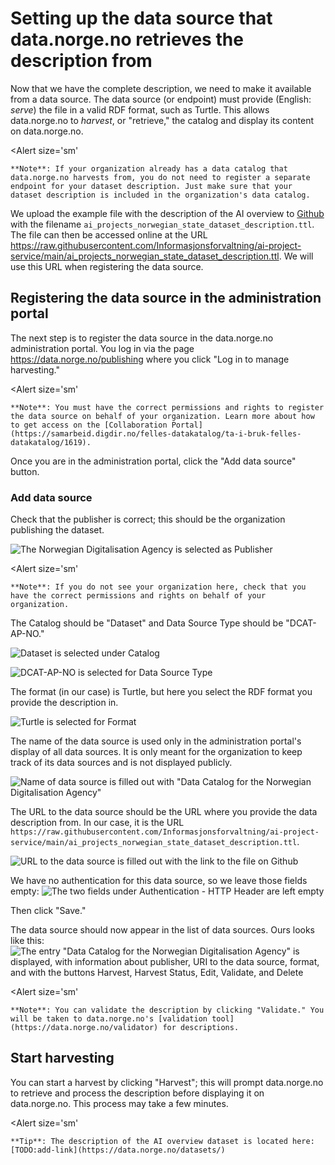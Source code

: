 # Setting up the data source that data.norge.no retrieves the description from

Now that we have the complete description, we need to make it available from a data source. The data source (or endpoint) must provide (English: _serve_) the file in a valid RDF format, such as Turtle. This allows data.norge.no to _harvest_, or "retrieve," the catalog and display its content on data.norge.no.

<Alert
    size='sm'
>
    **Note**: If your organization already has a data catalog that data.norge.no harvests from, you do not need to register a separate endpoint for your dataset description. Just make sure that your dataset description is included in the organization's data catalog.
</Alert>

We upload the example file with the description of the AI overview to [Github](https://github.com/Informasjonsforvaltning/ai-project-service) with the filename `ai_projects_norwegian_state_dataset_description.ttl`. The file can then be accessed online at the URL https://raw.githubusercontent.com/Informasjonsforvaltning/ai-project-service/main/ai_projects_norwegian_state_dataset_description.ttl.
We will use this URL when registering the data source.

## Registering the data source in the administration portal

The next step is to register the data source in the data.norge.no administration portal. You log in via the page https://data.norge.no/publishing where you click "Log in to manage harvesting."

<Alert
    size='sm'
>
    **Note**: You must have the correct permissions and rights to register the data source on behalf of your organization. Learn more about how to get access on the [Collaboration Portal](https://samarbeid.digdir.no/felles-datakatalog/ta-i-bruk-felles-datakatalog/1619).
</Alert>

Once you are in the administration portal, click the "Add data source" button.

### Add data source

Check that the publisher is correct; this should be the organization publishing the dataset.

![The Norwegian Digitalisation Agency is selected as Publisher](https://cms.fellesdatakatalog.digdir.no/uploads/publisher_436431d9fc.png)

<Alert
    size='sm'
>
    **Note**: If you do not see your organization here, check that you have the correct permissions and rights on behalf of your organization.
</Alert>

The Catalog should be "Dataset" and Data Source Type should be "DCAT-AP-NO."

![Dataset is selected under Catalog](https://cms.fellesdatakatalog.digdir.no/uploads/catalog_5b32c1d760.png)

![DCAT-AP-NO is selected for Data Source Type](https://cms.fellesdatakatalog.digdir.no/uploads/data_source_type_7945b706f1.png)

The format (in our case) is Turtle, but here you select the RDF format you provide the description in.

![Turtle is selected for Format](https://cms.fellesdatakatalog.digdir.no/uploads/format_a178ba8a09.png)

The name of the data source is used only in the administration portal's display of all data sources. It is only meant for the organization to keep track of its data sources and is not displayed publicly.

![Name of data source is filled out with "Data Catalog for the Norwegian Digitalisation Agency"](https://cms.fellesdatakatalog.digdir.no/uploads/name_995474230a.png)

The URL to the data source should be the URL where you provide the data description from. In our case, it is the URL `https://raw.githubusercontent.com/Informasjonsforvaltning/ai-project-service/main/ai_projects_norwegian_state_dataset_description.ttl`.

![URL to the data source is filled out with the link to the file on Github](https://cms.fellesdatakatalog.digdir.no/uploads/url_20dd8399c0.png)

We have no authentication for this data source, so we leave those fields empty:
![The two fields under Authentication - HTTP Header are left empty](https://cms.fellesdatakatalog.digdir.no/uploads/authentication_c4674b80ce.png)

Then click "Save."

The data source should now appear in the list of data sources. Ours looks like this:
![The entry "Data Catalog for the Norwegian Digitalisation Agency" is displayed, with information about publisher, URI to the data source, format, and with the buttons Harvest, Harvest Status, Edit, Validate, and Delete](https://cms.fellesdatakatalog.digdir.no/uploads/data_source_entry_d25303217f.png)

<Alert
    size='sm'
>
    **Note**: You can validate the description by clicking "Validate." You will be taken to data.norge.no's [validation tool](https://data.norge.no/validator) for descriptions.
</Alert>

## Start harvesting

You can start a harvest by clicking "Harvest"; this will prompt data.norge.no to retrieve and process the description before displaying it on data.norge.no. This process may take a few minutes.

<Alert
    size='sm'
>
    **Tip**: The description of the AI overview dataset is located here: [TODO:add-link](https://data.norge.no/datasets/)
</Alert>
